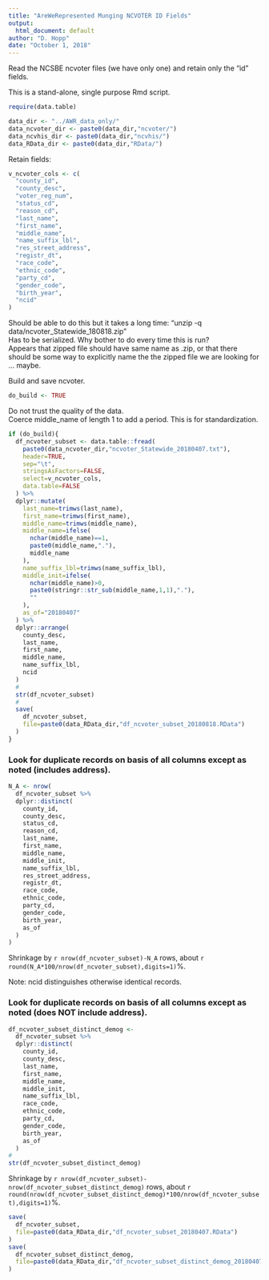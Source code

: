 ```yaml
---
title: "AreWeRepresented Munging NCVOTER ID Fields"
output:
  html_document: default
author: "D. Hopp"
date: "October 1, 2018"
---
```


Read the NCSBE ncvoter files (we have only one) and retain only the "id" fields.  

This is a stand-alone, single purpose Rmd script.  

```r
require(data.table)
```
```r
data_dir <- "../AWR_data_only/"
data_ncvoter_dir <- paste0(data_dir,"ncvoter/")
data_ncvhis_dir <- paste0(data_dir,"ncvhis/")
data_RData_dir <- paste0(data_dir,"RData/")
```

Retain fields:  

```r
v_ncvoter_cols <- c(
  "county_id",
  "county_desc",
  "voter_reg_num",
  "status_cd",
  "reason_cd",
  "last_name",
  "first_name",
  "middle_name",
  "name_suffix_lbl",
  "res_street_address",
  "registr_dt",
  "race_code",
  "ethnic_code",
  "party_cd",
  "gender_code",
  "birth_year",
  "ncid"
)
```
Should be able to do this but it takes a long time:  "unzip -q data/ncvoter_Statewide_180818.zip"  
Has to be serialized. Why bother to do every time this is run?  
Appears that zipped file should have same name as .zip, or that there should be some way to explicitly name the the zipped file we are looking for ... maybe.  
  
Build and save ncvoter.  

```r
do_build <- TRUE
```  

Do not trust the quality of the data.  
Coerce middle_name of length 1 to add a period. This is for standardization.  

```r
if (do_build){
  df_ncvoter_subset <- data.table::fread(
    paste0(data_ncvoter_dir,"ncvoter_Statewide_20180407.txt"),
    header=TRUE,
    sep="\t",
    stringsAsFactors=FALSE,
    select=v_ncvoter_cols,
    data.table=FALSE
  ) %>%
  dplyr::mutate(
    last_name=trimws(last_name),
    first_name=trimws(first_name),
    middle_name=trimws(middle_name),
    middle_name=ifelse(
      nchar(middle_name)==1,
      paste0(middle_name,"."),
      middle_name
    ),
    name_suffix_lbl=trimws(name_suffix_lbl),
    middle_init=ifelse(
      nchar(middle_name)>0,
      paste0(stringr::str_sub(middle_name,1,1),"."),
      ""
    ),
    as_of="20180407"
  ) %>%
  dplyr::arrange(
    county_desc,
    last_name,
    first_name,
    middle_name,
    name_suffix_lbl,
    ncid
  )
  #
  str(df_ncvoter_subset)
  #
  save(
    df_ncvoter_subset,
    file=paste0(data_RData_dir,"df_ncvoter_subset_20180818.RData")
  )
}
```  

### Look for duplicate records on basis of all columns except as noted (includes address).  

```r
N_A <- nrow(
  df_ncvoter_subset %>%
  dplyr::distinct(
    county_id,
    county_desc,
    status_cd,
    reason_cd,
    last_name,
    first_name,
    middle_name,
    middle_init,
    name_suffix_lbl,
    res_street_address,
    registr_dt,
    race_code,
    ethnic_code,
    party_cd,
    gender_code,
    birth_year,
    as_of
  )
)
```

Shrinkage by `r nrow(df_ncvoter_subset)-N_A` rows, about `r round(N_A*100/nrow(df_ncvoter_subset),digits=1)`%.  

Note: ncid distinguishes otherwise identical records.  

### Look for duplicate records on basis of all columns except as noted (does NOT include address).  

```r
df_ncvoter_subset_distinct_demog <-
  df_ncvoter_subset %>%
  dplyr::distinct(
    county_id,
    county_desc,
    last_name,
    first_name,
    middle_name,
    middle_init,
    name_suffix_lbl,
    race_code,
    ethnic_code,
    party_cd,
    gender_code,
    birth_year,
    as_of
  )
#
str(df_ncvoter_subset_distinct_demog) 
```  

Shrinkage by `r nrow(df_ncvoter_subset)-nrow(df_ncvoter_subset_distinct_demog)` rows, about `r round(nrow(df_ncvoter_subset_distinct_demog)*100/nrow(df_ncvoter_subset),digits=1)`%.  

```r
save(
  df_ncvoter_subset,
  file=paste0(data_RData_dir,"df_ncvoter_subset_20180407.RData")
)
save(
  df_ncvoter_subset_distinct_demog,
  file=paste0(data_RData_dir,"df_ncvoter_subset_distinct_demog_20180407.RData")
)
```  

